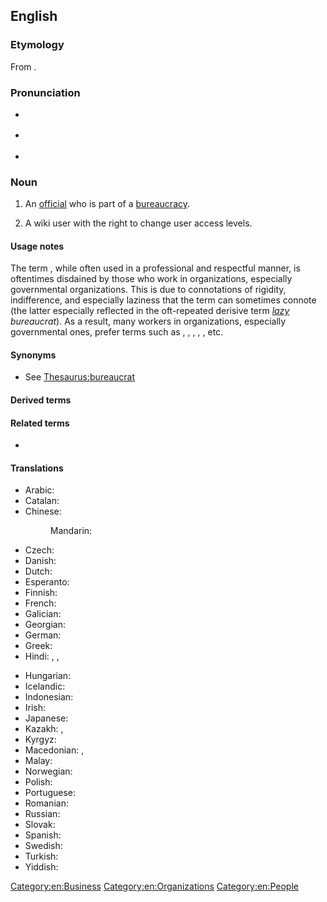 {{selfref|For Wiktionary's bureaucrats, see [[Wiktionary:Bureaucrats]]}}
==English==

===Etymology===
From {{derived|en|fr|bureaucrate}}.

===Pronunciation===
* {{a|RP}} {{IPA|en|/ˈbjʊəɹəkɹæt/}}
* {{a|GA}} {{IPA|en|/ˈbjʊɹəkɹæt/}}
* {{hyphenation|en|bu|reau|crat}}

===Noun===
{{en-noun}}

# An [[official]] who is part of a [[bureaucracy]].
# {{lb|en|WMF jargon}} A wiki user with the right to change user access levels.

====Usage notes====
The term {{m|en|bureaucrat}}, while often used in a professional and respectful manner, is oftentimes disdained by those who work in organizations, especially governmental organizations. This is due to connotations of rigidity, indifference, and especially laziness that the term can sometimes connote (the latter especially reflected in the oft-repeated derisive term ''[[lazy]] bureaucrat''). As a result, many workers in organizations, especially governmental ones, prefer terms such as {{m|en|manager}}, {{m|en|public manager}}, {{m|en|civil servant}}, {{m|en|public servant}}, {{m|en|public official}}, etc.

====Synonyms====
* See [[Thesaurus:bureaucrat]]

====Derived terms====
{{col3|en
|bureaucratese
|bureaucratic
|bureaucratically
|bureaucratist
|bureaucratistic
|bureaucratress
|faceless bureaucrat
}}

====Related terms====
* {{l|en|bureaucracy}}

====Translations====
{{trans-top|An official in a bureaucracy}}
* Arabic: {{t|ar|بِيرُوقْرَاطِيّ|m|tr=bīruqrāṭiyy}}
* Catalan: {{t|ca|buròcrata|m|f}}
* Chinese:
*: Mandarin: {{t+|cmn|官僚|tr=guānliáo|sc=Hani}}
* Czech: {{t+|cs|byrokrat|m}}
* Danish: {{t|da|bureaukrat}}
* Dutch: {{t+|nl|bureaucraat|m}}
* Esperanto: {{t|eo|burokrato}}
* Finnish: {{t+|fi|byrokraatti}}
* French: {{t+|fr|bureaucrate|m}}
* Galician: {{t+|gl|burócrata|m|f}}
* Georgian: {{t|ka|ბიუროკრატი}}
* German: {{t+|de|Bürokrat|m}}
* Greek: {{t+|el|γραφειοκράτης|m|f|sc=Grek}}
* Hindi: {{t|hi|नौकरशाह|tr=naukraśāh}}, {{t|hi|अफ़सर|m}}, {{t+|hi|अफसर|m}}
{{trans-mid}}
* Hungarian: {{t+|hu|bürokrata}}
* Icelandic: {{t|is|kerfiskarl|m}}
* Indonesian: {{t+|id|birokrat}}
* Irish: {{t|ga|maorlathaí|m}}
* Japanese: {{t+|ja|官僚|tr=かんりょう, kanryō}}
* Kazakh: {{t|kk|шенеуніксымақ}}, {{t|kk|бюрократ}}
* Kyrgyz: {{t+|ky|бюрократ}}
* Macedonian: {{t|mk|бирокра́т|m}}, {{t|mk|чиновник|m}}
* Malay: {{t|ms|birokrat}}
* Norwegian: {{t|no|byråkrat|m}}
* Polish: {{t+|pl|biurokrata|m}}
* Portuguese: {{t+|pt|burocrata|m|f}}
* Romanian: {{t+|ro|birocrat|m}}
* Russian: {{t+|ru|бюрокра́т|m}}
* Slovak: {{t|sk|byrokrat|m}}
* Spanish: {{t|es|burócrata|m|f}}
* Swedish: {{t+|sv|byråkrat|c}}
* Turkish: {{t+|tr|bürokrat}}
* Yiddish: {{t|yi|ביוראָקראַט|m}}
{{trans-bottom}}

[[Category:en:Business]]
[[Category:en:Organizations]]
[[Category:en:People]]